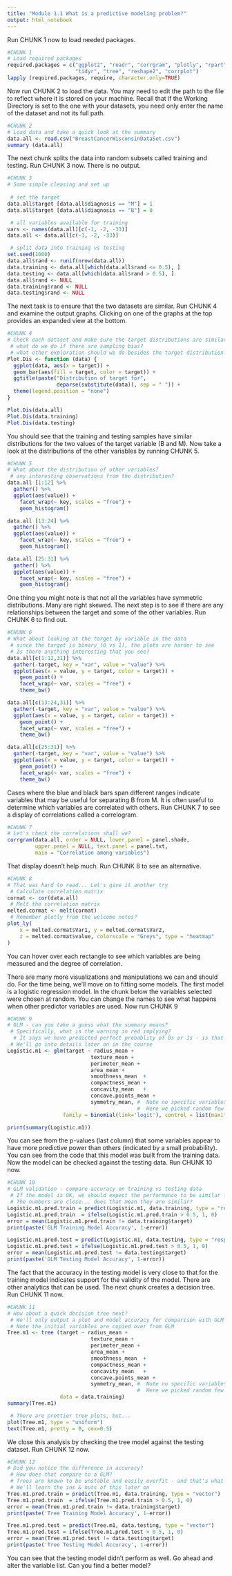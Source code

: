 ---
title: "Module 1.1 What is a predictive modeling problem?"
output: html_notebook
---

Run CHUNK 1 now to load needed packages.

```{r}
#CHUNK 1
# Load required packages
required.packages = c("ggplot2", "readr", "corrgram", "plotly", "rpart", 
                      "tidyr", "tree", "reshape2", "corrplot")
lapply (required.packages, require, character.only=TRUE)
```

Now run CHUNK 2 to load the data. You may need to edit the path to the file to reflect where it is stored on your machine. Recall that if the Working Directory is set to the one with your datasets, you need only enter the name of the dataset and not its full path.

```{r}
#CHUNK 2
# Load data and take a quick look at the summary
data.all <- read.csv("BreastCancerWisconsinDataSet.csv")
summary (data.all)
```

The next chunk splits the data into random subsets called training and testing. Run CHUNK 3 now. There is no output.

```{r}
#CHUNK 3
# Some simple cleasing and set up
 
 # set the target 
data.all$target [data.all$diagnosis == "M"] = 1
data.all$target [data.all$diagnosis == "B"] = 0

 # all variables available for training
vars <- names(data.all)[c(-1, -2, -33)]
data.all <- data.all[c(-1, -2, -33)]

 # split data into training vs testing
set.seed(1000)
data.all$rand <- runif(nrow(data.all))
data.training <- data.all[which(data.all$rand <= 0.5), ] 
data.testing <- data.all[which(data.all$rand > 0.5), ]
data.all$rand <- NULL
data.training$rand <- NULL
data.testing$rand <- NULL
```

The next task is to ensure that the two datasets are similar. Run CHUNK 4 and examine the output graphs. Clicking on one of the graphs at the top provides an expanded view at the bottom.

```{r}
#CHUNK 4
# Check each dataset and make sure the target distributions are similar among training, testing and overall set
 # what do we do if there are sampling bias?
 # what other exploration should we do besides the target distribution?
Plot.Dis <- function (data) {
  ggplot(data, aes(x = target)) + 
  geom_bar(aes(fill = target, color = target)) + 
  ggtitle(paste("Distribution of target for", 
                deparse(substitute(data)), sep = " ")) + 
  theme(legend.position = "none")
}

Plot.Dis(data.all)
Plot.Dis(data.training)
Plot.Dis(data.testing)
```

You should see that the training and testing samples have similar distributions for the two values of the target variable (B and M). Now take a look at the distributions of the other variables by running CHUNK 5.

```{r}
#CHUNK 5
# What about the distribution of other variables?
 # any interesting observations from the distribution?
data.all [1:12] %>%
  gather() %>% 
  ggplot(aes(value)) +
    facet_wrap(~ key, scales = "free") +
    geom_histogram()

data.all [13:24] %>%
  gather() %>% 
  ggplot(aes(value)) +
    facet_wrap(~ key, scales = "free") +
    geom_histogram()

data.all [25:31] %>%
  gather() %>% 
  ggplot(aes(value)) +
    facet_wrap(~ key, scales = "free") +
    geom_histogram()
```

One thing you might note is that not all the variables have symmetric distributions. Many are right skewed. The next step is to see if there are any relationships between the target and some of the other variables. Run CHUNK 6 to find out.

```{r}
#CHUNK 6
# What about looking at the target by variable in the data
 # since the target is binary (0 vs 1), the plots are harder to see
 # Is there anything interesting that you see?
data.all[c(1:12,31)] %>% 
  gather(-target, key = "var", value = "value") %>% 
  ggplot(aes(x = value, y = target, color = target)) +
    geom_point() +
    facet_wrap(~ var, scales = "free") +
    theme_bw()

data.all[c(13:24,31)] %>% 
  gather(-target, key = "var", value = "value") %>% 
  ggplot(aes(x = value, y = target, color = target)) +
    geom_point() +
    facet_wrap(~ var, scales = "free") +
    theme_bw()

data.all[c(25:31)] %>% 
  gather(-target, key = "var", value = "value") %>% 
  ggplot(aes(x = value, y = target, color = target)) +
    geom_point() +
    facet_wrap(~ var, scales = "free") +
    theme_bw()
```

Cases where the blue and black bars span different ranges indicate variables that may be useful for separating B from M. It is often useful to determine which variables are correlated with others. Run CHUNK 7 to see a display of correlations called a correlogram.

```{r}
#CHUNK 7
# Let's check the correlations shall we?
corrgram(data.all, order = NULL, lower.panel = panel.shade, 
         upper.panel = NULL, text.panel = panel.txt,
         main = "Correlation among variables")
```

That display doesn't help much. Run CHUNK 8 to see an alternative.

```{r}
#CHUNK 8
# That was hard to read... Let's give it another try
 # Calculate correlation matrix
cormat <- cor(data.all)
 # Melt the correlation matrix
melted.cormat <- melt(cormat)
 # Remember plotly from the welcome notes?
plot_ly(
    x = melted.cormat$Var1, y = melted.cormat$Var2,
    z = melted.cormat$value, colorscale = "Greys", type = "heatmap"
)
```

You can hover over each rectangle to see which variables are being measured and the degree of correlation.
  
There are many more visualizations and manipulations we can and should do. For the time being, we'll move on to fitting some models. The first model is a logistic regression model. In the chunk below the variables selected were chosen at random. You can change the names to see what happens when other predictor variables are used. Now run CHUNK 9

```{r}
#CHUNK 9
# GLM - can you take a guess what the summary means? 
 # Specifically, what is the warning in red implying? 
  # It says we have predicted perfect probablity of 0s or 1s - is that OK? 
 # We'll go into details later on in the course
Logistic.m1 <- glm(target ~ radius_mean + 
                           texture_mean +
                           perimeter_mean +
                           area_mean +
                           smoothness_mean	+ 
                           compactness_mean	+
                           concavity_mean	+
                           concave.points_mean +
                           symmetry_mean, #  Note no specific variables listed means all varaibles are considered
                                          #  Here we picked random few - try your own set
                  family = binomial(link='logit'), control = list(maxit = 50), data = data.training)

print(summary(Logistic.m1))
```

You can see from the p-values (last column) that some variables appear to have more predictive power than others (indicated by a small probability). You can see from the code that this model was built from the training data. Now the model can be checked against the testing data. Run CHUNK 10 now.

```{r}
#CHUNK 10
# GLM validation - compare accuracy on training vs testing data
 # If the model is OK, we should expect the performance to be similar for training and testing
 # The numbers are close... does that mean they are similar?
Logistic.m1.pred.train = predict(Logistic.m1, data.training, type = "response")
Logistic.m1.pred.train  = ifelse(Logistic.m1.pred.train > 0.5, 1, 0)
error = mean(Logistic.m1.pred.train != data.training$target)
print(paste('GLM Training Model Accuracy', 1-error))

Logistic.m1.pred.test = predict(Logistic.m1, data.testing, type = "response")
Logistic.m1.pred.test = ifelse(Logistic.m1.pred.test > 0.5, 1, 0)
error = mean(Logistic.m1.pred.test != data.testing$target)
print(paste('GLM Testing Model Accuracy', 1-error))
```

The fact that the accuracy in the testing model is very close to that for the training model indicates support for the validity of the model. There are other analytics that can be used. The next chunk creates a decision tree. Run CHUNK 11 now.

```{r}
#CHUNK 11
# How about a quick decision tree next?
 # We'll only output a plot and model accuracy for comparison with GLM for now
 # Note the initial variables are copied over from GLM
Tree.m1 <- tree (target ~ radius_mean + 
                           texture_mean +
                           perimeter_mean +
                           area_mean +
                           smoothness_mean	+ 
                           compactness_mean	+
                           concavity_mean	+
                           concave.points_mean +
                           symmetry_mean, #  Note no specific variables listed means all varaibles are considered
                                          #  Here we picked random few - try your own set
                 data = data.training)
summary(Tree.m1)

 # There are prettier tree plots, but...
plot(Tree.m1, type = "uniform")
text(Tree.m1, pretty = 0, cex=0.5)
```

We close this analysis by checking the tree model against the testing dataset. Run CHUNK 12 now.

```{r}
#CHUNK 12
# Did you notice the difference in accuracy?
 # How does that compare to a GLM?
 # Trees are known to be unstable and easily overfit - and that's what's showing here. 
 # We'll learn the ins & outs of this later on
Tree.m1.pred.train = predict(Tree.m1, data.training, type = "vector")
Tree.m1.pred.train  = ifelse(Tree.m1.pred.train > 0.5, 1, 0)
error = mean(Tree.m1.pred.train != data.training$target)
print(paste('Tree Training Model Accuracy', 1-error))

Tree.m1.pred.test = predict(Tree.m1, data.testing, type = "vector")
Tree.m1.pred.test = ifelse(Tree.m1.pred.test > 0.5, 1, 0)
error = mean(Tree.m1.pred.test != data.testing$target)
print(paste('Tree Testing Model Accuracy', 1-error))
```

You can see that the testing model didn't perform as well. Go ahead and alter the variable list. Can you find a better model?
  